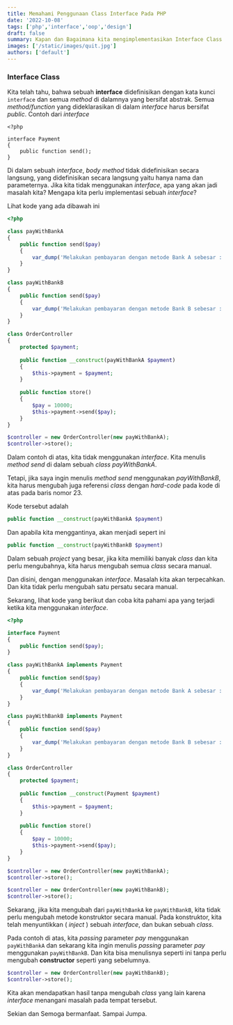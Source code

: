 ```yaml
---
title: Memahami Penggunaan Class Interface Pada PHP
date: '2022-10-08'
tags: ['php','interface','oop','design']
draft: false
summary: Kapan dan Bagaimana kita mengimplementasikan Interface Class
images: ['/static/images/quit.jpg']
authors: ['default']
---
```



### Interface Class

Kita telah tahu, bahwa sebuah __interface__ didefinisikan dengan kata kunci `interface`
dan semua _method_ di dalamnya yang bersifat abstrak. Semua _method/function_ yang dideklarasikan
di dalam _interface_ harus bersifat _public_. Contoh dari _interface_

```php:Payment.php
<?php

interface Payment
{
    public function send();
}
```

Di dalam sebuah _interface_, _body method_ tidak didefinisikan secara langsung, yang didefinisikan secara langsung
yaitu hanya nama dan parameternya. Jika kita tidak menggunakan _interface_, apa yang akan jadi masalah kita?
Mengapa kita perlu implementasi sebuah _interface_?

Lihat kode yang ada dibawah ini

```php showLineNumbers
<?php

class payWithBankA 
{
    public function send($pay)
    {
        var_dump('Melakukan pembayaran dengan metode Bank A sebesar : ' . $pay);   
    }
}

class payWithBankB 
{
    public function send($pay)
    {
        var_dump('Melakukan pembayaran dengan metode Bank B sebesar : ' . $pay);   
    }
}

class OrderController 
{ 
    protected $payment;
    
    public function __construct(payWithBankA $payment)
    {
        $this->payment = $payment;
    }
    
    public function store()
    { 
        $pay = 10000;
        $this->payment->send($pay);
    }
}

$controller = new OrderController(new payWithBankA);
$controller->store();
```

Dalam contoh di atas, kita tidak menggunakan _interface_. 
Kita menulis _method send_ di dalam sebuah _class payWithBankA_.

Tetapi, jika saya ingin menulis _method send_ menggunakan _payWithBankB_, 
kita harus mengubah juga referensi _class_ dengan _hard-code_ pada kode di atas pada baris nomor 23.

Kode tersebut adalah

```php
public function __construct(payWithBankA $payment)
```

Dan apabila kita menggantinya, akan menjadi sepert ini

```php
public function __construct(payWithBankB $payment)
```

Dalam sebuah _project_ yang besar, 
jika kita memiliki banyak _class_ dan kita perlu mengubahnya, kita harus mengubah semua _class_ secara manual.

Dan disini, dengan menggunakan _interface_. Masalah kita akan terpecahkan. Dan kita tidak perlu mengubah satu persatu secara manual.

Sekarang, lihat kode yang berikut dan coba kita pahami apa yang terjadi ketika kita menggunakan _interface_.

```php
<?php

interface Payment 
{
    public function send($pay);
}

class payWithBankA implements Payment 
{
    public function send($pay)
    {
        var_dump('Melakukan pembayaran dengan metode Bank A sebesar : ' . $pay);  
    }
}

class payWithBankB implements Payment 
{
    public function send($pay) 
    {
        var_dump('Melakukan pembayaran dengan metode Bank B sebesar : ' . $pay);  
    }
}

class OrderController 
{ 
    protected $payment;
    
    public function __construct(Payment $payment)
    {
        $this->payment = $payment;
    }
    
    public function store()
    { 
        $pay = 10000;
        $this->payment->send($pay);
    }
}

$controller = new OrderController(new payWithBankA);
$controller->store();

$controller = new OrderController(new payWithBankB);
$controller->store();
```

Sekarang, jika kita mengubah dari `payWithBankA` ke `payWithBankB`, kita tidak perlu mengubah metode konstruktor secara manual. 
Pada konstruktor, kita telah menyuntikkan ( _inject_ ) sebuah _interface_, dan bukan sebuah _class_.

Pada contoh di atas, kita _passing_ parameter _pay_ menggunakan `payWithBankA` dan sekarang kita 
ingin menulis _passing_ parameter _pay_ menggunakan `payWithBankB`. Dan kita bisa menulisnya seperti ini tanpa perlu mengubah
__constructor__ seperti yang sebelumnya.

```php
$controller = new OrderController(new payWithBankB);
$controller->store();
```

Kita akan mendapatkan hasil tanpa mengubah _class_ yang lain karena _interface_ menangani masalah pada tempat tersebut. 


Sekian dan Semoga bermanfaat. Sampai Jumpa.
